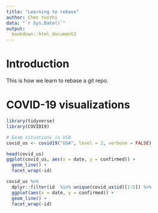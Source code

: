 ```yaml
---
title: "Learning to rebase"
author: Chen Yunzhi
data: "`r Sys.Date()`"
output:
  bookdown::html_document2
---
```


# Introduction

This is how we learn to rebase a git repo.

# COVID-19 visualizations

```r
library(tidyverse)
library(COVID19)
```

```r
# Exam situations in USA
covid_us <- covid19("USA", level = 2, verbose = FALSE)
```

```r
head(covid_us)
ggplot(covid_us, aes(x = date, y = confirmed)) + 
  geom_line() +
  facet_wrap(~id)
```
```r
covid_us %>% 
  dplyr::filter(id  %in% unique(covid_us$id)[1:5]) %>%
  ggplot(aes(x = date, y = confirmed)) + 
  geom_line() +
  facet_wrap(~id)
```

